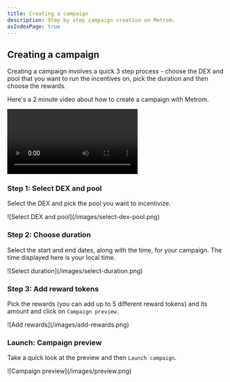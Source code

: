 ```yaml
---
title: Creating a campaign
description: Step by step campaign creation on Metrom.
asIndexPage: true
---
```


## Creating a campaign

Creating a campaign involves a quick 3 step process - choose the DEX and pool
that you want to run the incentives on, pick the duration and then choose the
rewards.

Here's a 2 minute video about how to create a campaign with Metrom.

<div className="mediaWrapper">
    <video
        title="Creating a campaign on Metrom"
        controls
        frameBorder="0"
        allowFullScreen
        loading="lazy"
    >
        <source src="/videos/creating-a-campaign.mp4" type="video/mp4" />
        Your browser does not support the video tag.
    </video>
</div>

### Step 1: Select DEX and pool

Select the DEX and pick the pool you want to incentivize.

<div className="mediaWrapper">
    ![Select DEX and pool](/images/select-dex-pool.png)
</div>

### Step 2: Choose duration

Select the start and end dates, along with the time, for your campaign. The time
displayed here is your local time.

<div className="mediaWrapper">![Select duration](/images/select-duration.png)</div>

### Step 3: Add reward tokens

Pick the rewards (you can add up to 5 different reward tokens) and its amount
and click on `Campaign preview`.

<div className="mediaWrapper">![Add rewards](/images/add-rewards.png)</div>

### Launch: Campaign preview

Take a quick look at the preview and then `Launch campaign`.

<div className="mediaWrapper">![Campaign preview](/images/preview.png)</div>
